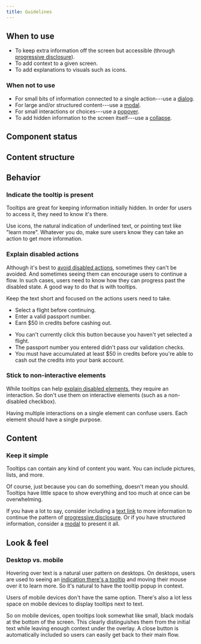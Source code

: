 ```yaml
---
title: Guidelines
---
```


<ReactExample name="Tooltip" />

## When to use

- To keep extra information off the screen but accessible (through [progressive disclosure](/design-patterns/progressive-disclosure/)).
- To add context to a given screen.
- To add explanations to visuals such as icons.

### When not to use

- For small bits of information connected to a single action---use a [dialog](/components/overlay/dialog/).
- For large and/or structured content---use a [modal](/components/overlay/modal/).
- For small interactions or choices---use a [popover](/components/overlay/popover/).
- To add hidden information to the screen itself---use a [collapse](/components/interaction/collapse/).

## Component status

<ComponentStatus component="Tooltip" />

## Content structure

<FigmaFile
  file="4QJZqvBvRrLu6t9mwObCkA"
  node="230%3A95"
  alt="Close button: closes tooltip on mobile; content: adds static info for context or additional help; tooltip indicator: indicates when text is wrapped in a tooltip; arrow: points to child on desktop and optionally can be set with preferred position and alignment."
/>

## Behavior

### Indicate the tooltip is present

Tooltips are great for keeping information initially hidden.
In order for users to access it, they need to know it's there.

Use icons, the natural indication of underlined text, or pointing text like "learn more".
Whatever you do,
make sure users know they can take an action to get more information.

<ReactExample name="Tooltip indication" />

### Explain disabled actions

Although it's best to [avoid disabled actions](/components/action/button/#avoid-disabled-buttons),
sometimes they can't be avoided.
And sometimes seeing them can encourage users to continue a flow.
In such cases, users need to know how they can progress past the disabled state.
A good way to do that is with tooltips.

Keep the text short and focused on the actions users need to take.

<GuidelinesSideBySide>

<Do>

- Select a flight before continuing.
- Enter a valid passport number.
- Earn $50 in credits before cashing out.

</Do>

<Dont>

- You can't currently click this button because you haven't yet selected a flight.
- The passport number you entered didn't pass our validation checks.
- You must have accumulated at least $50 in credits
  before you're able to cash out the credits into your bank account.

</Dont>

</GuidelinesSideBySide>

<ReactExample name="Tooltip disabled" />

### Stick to non-interactive elements

While tooltips can help [explain disabled elements](#explain-disabled-actions),
they require an interaction.
So don't use them on interactive elements (such as a non-disabled checkbox).

Having multiple interactions on a single element can confuse users.
Each element should have a single purpose.

## Content

### Keep it simple

Tooltips can contain any kind of content you want.
You can include pictures, lists, and more.

Of course, just because you can do something,
doesn't mean you should.
Tooltips have little space to show everything and too much at once can be overwhelming.

If you have a lot to say,
consider including a [text link](/components/action/textlink/) to more information
to continue the pattern of [progressive disclosure](/design-patterns/progressive-disclosure/).
Or if you have structured information, consider a [modal](/components/overlay/modal/) to present it all.

## Look & feel

### Desktop vs. mobile

Hovering over text is a natural user pattern on desktops.
On desktops, users are used to seeing an [indication there's a tooltip](#indicate-the-tooltip-is-present)
and moving their mouse over it to learn more.
So it's natural to have the tooltip popup in context.

Users of mobile devices don't have the same option.
There's also a lot less space on mobile devices to display tooltips next to text.

So on mobile devices, open tooltips look somewhat like small, black modals at the bottom of the screen.
This clearly distinguishes them from the initial text
while leaving enough context under the overlay.
A close button is automatically included so users can easily get back to their main flow.
